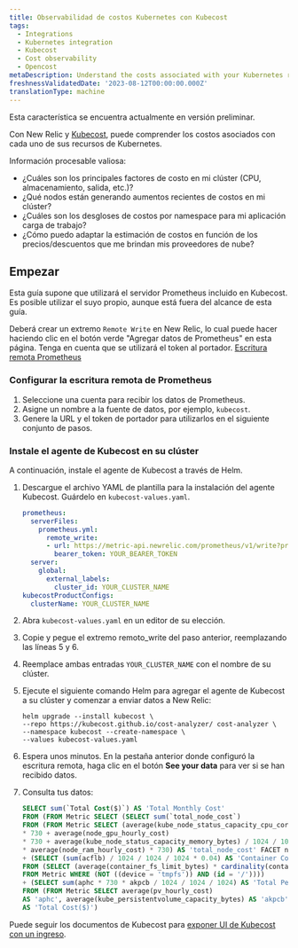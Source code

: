 ```yaml
---
title: Observabilidad de costos Kubernetes con Kubecost
tags:
  - Integrations
  - Kubernetes integration
  - Kubecost
  - Cost observability
  - Opencost
metaDescription: Understand the costs associated with your Kubernetes resources
freshnessValidatedDate: '2023-08-12T00:00:00.000Z'
translationType: machine
---
```


<Callout title="Avance">
  Esta característica se encuentra actualmente en versión preliminar.
</Callout>

Con New Relic y [Kubecost](https://kubecost.github.io/cost-analyzer/), puede comprender los costos asociados con cada uno de sus recursos de Kubernetes.

Información procesable valiosa:

* ¿Cuáles son los principales factores de costo en mi clúster (CPU, almacenamiento, salida, etc.)?
* ¿Qué nodos están generando aumentos recientes de costos en mi clúster?
* ¿Cuáles son los desgloses de costos por namespace para mi aplicación carga de trabajo?
* ¿Cómo puedo adaptar la estimación de costos en función de los precios/descuentos que me brindan mis proveedores de nube?

## Empezar

Esta guía supone que utilizará el servidor Prometheus incluido en Kubecost. Es posible utilizar el suyo propio, aunque está fuera del alcance de esta guía.

Deberá crear un extremo `Remote Write` en New Relic, lo cual puede hacer haciendo clic en el botón verde "Agregar datos de Prometheus" en esta página. Tenga en cuenta que se utilizará el token al portador. [Escritura remota Prometheus](/docs/infrastructure/prometheus-integrations/install-configure-remote-write/set-your-prometheus-remote-write-integration/)

### Configurar la escritura remota de Prometheus

1. Seleccione una cuenta para recibir los datos de Prometheus.
2. Asigne un nombre a la fuente de datos, por ejemplo, `kubecost`.
3. Genere la URL y el token de portador para utilizarlos en el siguiente conjunto de pasos.

### Instale el agente de Kubecost en su clúster

A continuación, instale el agente de Kubecost a través de Helm.

1. Descargue el archivo YAML de plantilla para la instalación del agente Kubecost. Guárdelo en `kubecost-values.yaml`.

   ```yaml
   prometheus:
     serverFiles:
       prometheus.yml:
         remote_write:
         - url: https://metric-api.newrelic.com/prometheus/v1/write?prometheus_server=YOUR_CLUSTER_NAME
           bearer_token: YOUR_BEARER_TOKEN
     server:
       global:
         external_labels:
           cluster_id: YOUR_CLUSTER_NAME
   kubecostProductConfigs:
     clusterName: YOUR_CLUSTER_NAME
   ```

2. Abra `kubecost-values.yaml` en un editor de su elección.

3. Copie y pegue el extremo remoto_write del paso anterior, reemplazando las líneas 5 y 6.

4. Reemplace ambas entradas `YOUR_CLUSTER_NAME` con el nombre de su clúster.

5. Ejecute el siguiente comando Helm para agregar el agente de Kubecost a su clúster y comenzar a enviar datos a New Relic:

   ```shell
   helm upgrade --install kubecost \
   --repo https://kubecost.github.io/cost-analyzer/ cost-analyzer \
   --namespace kubecost --create-namespace \
   --values kubecost-values.yaml
   ```

6. Espera unos minutos. En la pestaña anterior donde configuró la escritura remota, haga clic en el botón <DoNotTranslate>**See your data**</DoNotTranslate> para ver si se han recibido datos.

7. Consulta tus datos:

   ```sql
   SELECT sum(`Total Cost($)`) AS 'Total Monthly Cost'
   FROM (FROM Metric SELECT (SELECT sum(`total_node_cost`)
   FROM (FROM Metric SELECT (average(kube_node_status_capacity_cpu_cores) * average(node_cpu_hourly_cost)
   * 730 + average(node_gpu_hourly_cost)
   * 730 + average(kube_node_status_capacity_memory_bytes) / 1024 / 1024 / 1024
   * average(node_ram_hourly_cost) * 730) AS 'total_node_cost' FACET node))
   + (SELECT (sum(acflb) / 1024 / 1024 / 1024 * 0.04) AS 'Container Cost($)'
   FROM (SELECT (average(container_fs_limit_bytes) * cardinality(container_fs_limit_bytes)) AS 'acflb'
   FROM Metric WHERE (NOT ((device = 'tmpfs')) AND (id = '/'))))
   + (SELECT sum(aphc * 730 * akpcb / 1024 / 1024 / 1024) AS 'Total Persistent Volume Cost($)'
   FROM (FROM Metric SELECT average(pv_hourly_cost)
   AS 'aphc', average(kube_persistentvolume_capacity_bytes) AS 'akpcb' FACET persistentvolume, instance))
   AS 'Total Cost($)')
   ```

Puede seguir los documentos de Kubecost para [exponer UI de Kubecost con un ingreso](https://docs.kubecost.com/install-and-configure/install/ingress-examples).